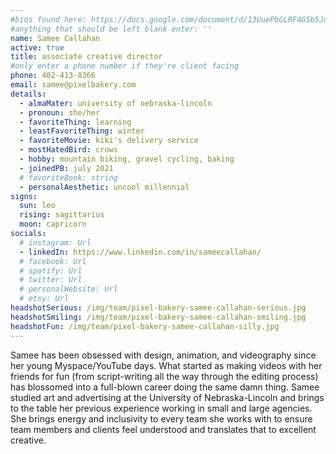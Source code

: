 ```yaml
---
#bios found here: https://docs.google.com/document/d/13UuePbGLRF4G5b5JoEe2Vua3NukZ1-QwRW4Oisnd8lI/edit#
#anything that should be left blank enter: ''
name: Samee Callahan
active: true
title: associate creative director
#only enter a phone number if they're client facing
phone: 402-413-8366
email: samee@pixelbakery.com
details:
  - almaMater: university of nebraska-lincoln
  - pronoun: she/her
  - favoriteThing: learning
  - leastFavoriteThing: winter
  - favoriteMovie: kiki's delivery service
  - mostHatedBird: crows
  - hobby: mountain biking, gravel cycling, baking
  - joinedPB: july 2021
  # favoriteBook: string
  - personalAesthetic: uncool millennial
signs:
  sun: leo
  rising: sagittarius
  moon: capricorn
socials:
  # instagram: Url
  - linkedIn: https://www.linkedin.com/in/sameecallahan/
  # facebook: Url
  # spotify: Url
  # twitter: Url
  # personalWebsite: Url
  # etsy: Url
headshotSerious: /img/team/pixel-bakery-samee-callahan-serious.jpg
headshotSmiling: /img/team/pixel-bakery-samee-callahan-smiling.jpg
headshotFun: /img/team/pixel-bakery-samee-callahan-silly.jpg
---
```


Samee has been obsessed with design, animation, and videography since her young Myspace/YouTube days. What started as making videos with her friends for fun (from script-writing all the way through the editing process) has blossomed into a full-blown career doing the same damn thing. Samee studied art and advertising at the University of Nebraska-Lincoln and brings to the table her previous experience working in small and large agencies. She brings energy and inclusivity to every team she works with to ensure team members and clients feel understood and translates that to excellent creative.
